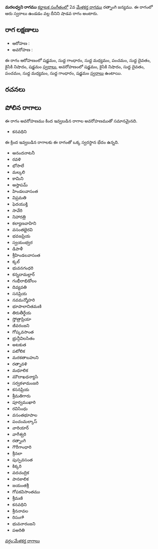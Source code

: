 {{Infobox ragam
	| name          	= మరలధ్వని
	| synonym	    	= 
	| mela          	= 
	| chakra        	= 
	| janaka        	= 
	| type          	= శాడవ
	| arohanam      	= {{svaraC|S|G1|M1|P|D1|N2|S'}} 
	| avarohanam    	= {{svaraC|S'|N2|D1|P|M1|G1|S}}
	| jeeva         	=
	| chhaya        	=
	| nyasa         	=
	| vishesha      	= 
	| equivalent  		= 
}}
{{కర్ణాటక సంగీత రాగాలు}}
'''మరలధ్వని రాగము''' [[కర్ణాటక సంగీతం]]లో 2వ [[మేళకర్త రాగము]] రత్నాంగి జన్యము.  ఈ రాగంలో ఆరు స్వరాలు ఉండడం వల్ల దీనిని షాడవ రాగం అంటారు.


==రాగ లక్షణాలు==


* ఆరోహణ : {{svaraC|S|G1|M1|P|D1|N2|S'}} 
* అవరోహణ : {{svaraC|S'|N2|D1|P|M1|G1|S}}

ఈ రాగం ఆరోహణంలో షడ్జమం, సుద్ద గాంధారం, సుద్ద మధ్యమం, పంచమం, సుద్ద దైవతం, కైసికి నిషాదం, షడ్జమం [[స్వరాలు]], అవరోహణంలో షడ్జమం, కైసికి నిషాదం, సుద్ద దైవతం, పంచమం, సుద్ద మధ్యమం, సుద్ద గాంధారం, షడ్జమం [[స్వరాలు]] ఉంటాయి.

==రచనలు==



==పోలిన రాగాలు==
ఈ రాగం అవరోహణము కింద ఇవ్వబడిన రాగాల అవరోహణముతో సమానమైనది.
* కనవధిని

ఈ క్రింద ఇవ్వబడిన రాగాలకు ఈ రాగంతో ఒక్క స్వరస్థాన భేదం ఉన్నది.
* ఆనందనాటనీ
* రవళి
* భోసాలే
* మల్కలి
* కామిని
* ఆస్తాపమ్
* హిండలవాసంత
* విప్రమతి
* ఫెదయుక్తి
* సావేరి
* నిహారత్రి
* కల్యాణవాహిని
* వసంతభైరవి
* భవజప్రియ
* స్వయంభ్వర
* డిపాళీ
* శ్రీహిండలవాసంత
* క్కల్
* భువనగంధరి
* కన్నదామల్లార్
* గంభీరాభిడోలం
* దివ్యవతి
* సనప్రియ
* నవమన్మోహరి
* భూపాలానితమణి
* తిరుతీర్థేయ
* స్తోత్రాప్రియా
* జీవరంజని
* గోప్కవసాంత
* భ్రున్గీవిలసితం
* అటకుత
* పటోలిక
* మరకతాబహుని
* రత్నావళి
* మధూలిక
* మౌదాఖధన్యాసి
* సర్వకళామంజరి
* కసనప్రియ
* శ్రీమతిగారు
* పూర్వముఖారి
* రవిసింధు
* వసంతభూపాల
* పంచంమల్కాస్
* వారియార్
* వాగీశ్వరి
* రత్నాంగి
* గౌరీగాంధారి
* శ్రీనలా
* పుస్పవసంత
* కిక్కరి
* వదచంద్రిక
* పానకాలిక
* జయంతశ్రీ
* గోపకవిసాంతము
* శ్రీమణి
* కనవధిని
* శ్రీననావల
* రిసంగాి
* భువనారంజని
* పఅరితి



[[వర్గం:మేళకర్త రాగాలు]]